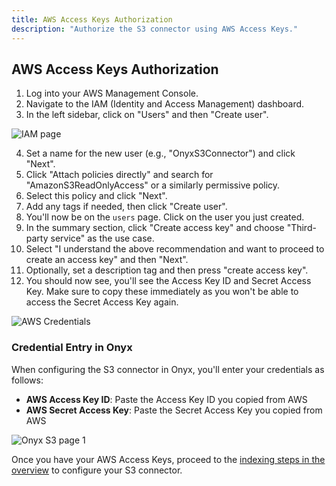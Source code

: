 ```yaml
---
title: AWS Access Keys Authorization
description: "Authorize the S3 connector using AWS Access Keys."
---
```


## AWS Access Keys Authorization

1. Log into your AWS Management Console.
2. Navigate to the IAM (Identity and Access Management) dashboard.
3. In the left sidebar, click on "Users" and then "Create user".

![IAM page](/images/connectors/blob/s3/iam.png)

4. Set a name for the new user (e.g., "OnyxS3Connector") and click "Next".
5. Click "Attach policies directly" and search for "AmazonS3ReadOnlyAccess" or a similarly permissive policy.
6. Select this policy and click "Next".
7. Add any tags if needed, then click "Create user".
8. You'll now be on the `users` page. Click on the user you just created.
9. In the summary section, click "Create access key" and choose "Third-party service" as the use case.
10. Select "I understand the above recommendation and want to proceed to create an access key" and then "Next".
11. Optionally, set a description tag and then press "create access key".
12. You should now see, you'll see the Access Key ID and Secret Access Key. Make sure to copy these immediately as you won't be able to access the Secret Access Key again.

![AWS Credentials](/images/connectors/blob/s3/accesskeyspage.png)

### Credential Entry in Onyx

When configuring the S3 connector in Onyx, you'll enter your credentials as follows:
- **AWS Access Key ID**: Paste the Access Key ID you copied from AWS
- **AWS Secret Access Key**: Paste the Secret Access Key you copied from AWS

![Onyx S3 page 1](/images/connectors/blob/s3/onyx-access-key.png)

Once you have your AWS Access Keys, proceed to the [indexing steps in the overview](/connectors/s3/overview#indexing) to configure your S3 connector.
